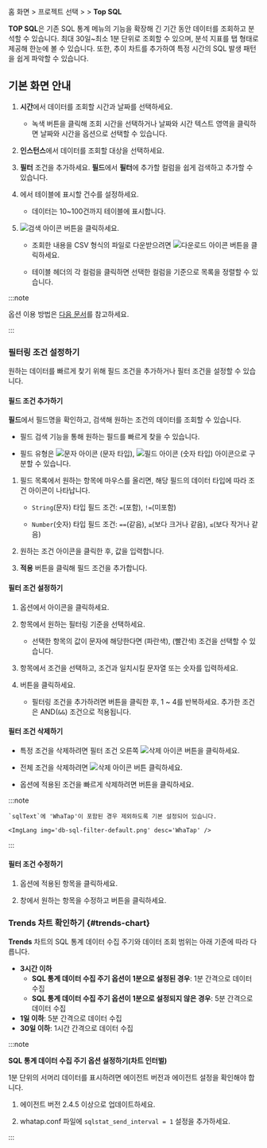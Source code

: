 홈 화면 &gt; 프로젝트 선택 &gt; <Cmdname sid="laboratory" className="uitext" /> &gt; **Top SQL**

**TOP SQL**은 기존 SQL 통계 메뉴의 기능을 확장해 긴 기간 동안 데이터를 조회하고 분석할 수 있습니다. 최대 30일~최소 1분 단위로 조회할 수 있으며, 분석 지표를 탭 형태로 제공해 한눈에 볼 수 있습니다. 또한, 추이 차트를 추가하여 특정 시간의 SQL 발생 패턴을 쉽게 파악할 수 있습니다.

## 기본 화면 안내

<ImgLang img='db-top-sql-stat.png' desc='Top SQL' />

1. **시간**에서 데이터를 조회할 시간과 날짜를 선택하세요. 

    - 녹색 버튼을 클릭해 조회 시간을 선택하거나 날짜와 시간 텍스트 영역을 클릭하면 날짜와 시간을 옵션으로 선택할 수 있습니다.
    
1. **인스턴스**에서 데이터를 조회할 대상을 선택하세요.

1. **필터** 조건을 추가하세요. **필드**에서 **필터**에 추가할 컬럼을 쉽게 검색하고 추가할 수 있습니다. 
    
1. <Cmdname sid="TTL07773" className="uitext" />에서 테이블에 표시할 건수를 설정하세요.

    - 데이터는 10~100건까지 테이블에 표시합니다.

1. ![검색 아이콘](/img/ico-btn-search.png) 버튼을 클릭하세요.

    - 조회한 내용을 CSV 형식의 파일로 다운받으려면 ![다운로드 아이콘](/img/ico-download.svg) 버튼을 클릭하세요.

    - 테이블 헤더의 각 컬럼을 클릭하면 선택한 컬럼을 기준으로 목록을 정렬할 수 있습니다.

:::note

<Cmdname sid="time" className="uitext" /> 옵션 이용 방법은 [다음 문서](usage-ui#timeselector)를 참고하세요.

:::

### 필터링 조건 설정하기

원하는 데이터를 빠르게 찾기 위해 필드 조건을 추가하거나 필터 조건을 설정할 수 있습니다.

#### 필드 조건 추가하기

**필드**에서 필드명을 확인하고, 검색해 원하는 조건의 데이터를 조회할 수 있습니다. 

* 필드 검색 기능을 통해 원하는 필드를 빠르게 찾을 수 있습니다.

* 필드 유형은 ![문자 아이콘](/img/ico-string.svg) (문자 타입), ![필드 아이콘](/img/ico-field.svg) (숫자 타입) 아이콘으로 구분할 수 있습니다.

1. 필드 목록에서 원하는 항목에 마우스를 올리면, 해당 필드의 데이터 타입에 따라 조건 아이콘이 나타납니다. 

    * `String`(문자) 타입 필드 조건: `=`(포함), `!=`(미포함)

    * `Number`(숫자) 타입 필드 조건: `==`(같음), `≥`(보다 크거나 같음), `≤`(보다 작거나 같음)

2. 원하는 조건 아이콘을 클릭한 후, 값을 입력합니다. 

3. **적용** 버튼을 클릭해 필드 조건을 추가합니다.

#### 필터 조건 설정하기

1. <Cmdname sid="filter" className="uitext" /> 옵션에서 <LinkImage img="ico-add.svg" className="ico" /> 아이콘을 클릭하세요.

1. <Cmdname sid="TTL06740" className="uitext" /> 항목에서 원하는 필터링 기준을 선택하세요.

    * 선택한 항목의 값이 문자에 해당한다면 <Cmdname sid="includes" className="uitext" />(파란색), <Cmdname sid="excludes" className="uitext" />(빨간색) 조건을 선택할 수 있습니다.

        <InDoc pages="stat,top-sql"><ImgLang img="db-sql-filter-condition-color.png" desc="example" multi /></InDoc>

        <InDoc pages="analysis-sql"><ImgLang img="db-sql-analysis-filter-condition-color.png" desc="example" multi /></InDoc>

1. <Cmdname sid="condition" className="uitext" /> 항목에서 조건을 선택하고, 조건과 일치시킬 문자열 또는 숫자를 입력하세요.

1. <Cmdname sid="apply" className="uitext" /> 버튼을 클릭하세요.

    * 필터링 조건을 추가하려면 <Cmdname sid="bsm_button_add" className="uitext" /> 버튼을 클릭한 후, 1 ~ 4를 반복하세요. 추가한 조건은 AND(`&&`) 조건으로 적용됩니다.


#### 필터 조건 삭제하기 

* 특정 조건을 삭제하려면 필터 조건 오른쪽 ![삭제 아이콘](/img/ico-trash.svg) 버튼을 클릭하세요.

* 전체 조건을 삭제하려면 ![삭제 아이콘](/img/ico-trash.svg) <Cmdname sid="BTN06616" className="uitext" /> 버튼 클릭하세요.

* <Cmdname sid="filter" className="uitext" /> 옵션에 적용된 조건을 빠르게 삭제하려면 <LinkImage img="ico-close.svg" className="ico" /> 버튼을 클릭하세요.

:::note

<InDoc pages="stat,top-sql">

    `sqlText`에 'WhaTap'이 포함된 경우 제외하도록 기본 설정되어 있습니다.

    <ImgLang img='db-sql-filter-default.png' desc='WhaTap' />

</InDoc>

:::


#### 필터 조건 수정하기

1. <Cmdname sid="filter" className="uitext" /> 옵션에 적용된 항목을 클릭하세요. 

1. <Cmdname sid="TTL06737" className="uitext" /> 창에서 원하는 항목을 수정하고 <Cmdname sid="apply" className="uitext" /> 버튼을 클릭하세요.

### Trends 차트 확인하기 {#trends-chart}

<InDoc product='mysql,oracle,oracle-pro'><ProdImg img='db-top-sql-trends-chart.png' desc='Top SQL' /></InDoc>

**Trends** 차트의 SQL 통계 데이터 수집 주기와 데이터 조회 범위는 아래 기준에 따라 다릅니다. 

* **3시간 이하**
    * **SQL 통계 데이터 수집 주기 옵션이 1분으로 설정된 경우**: 1분 간격으로 데이터 수집
    * **SQL 통계 데이터 수집 주기 옵션이 1분으로 설정되지 않은 경우**: 5분 간격으로 데이터 수집
* **1일 이하**: 5분 간격으로 데이터 수집
* **30일 이하**: 1시간 간격으로 데이터 수집  

:::note

**SQL 통계 데이터 수집 주기 옵션 설정하기(차트 인터벌)**

1분 단위의 서머리 데이터를 표시하려면 에이전트 버전과 에이전트 설정을 확인해야 합니다.

1. 에이전트 버전 2.4.5 이상으로 업데이트하세요.

1. whatap.conf 파일에 `sqlstat_send_interval = 1` 설정을 추가하세요.

:::